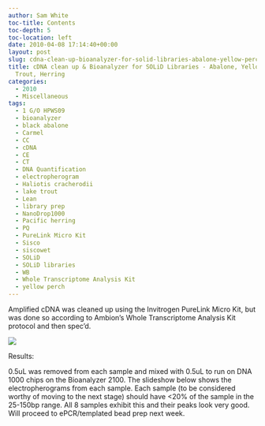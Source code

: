 ```yaml
---
author: Sam White
toc-title: Contents
toc-depth: 5
toc-location: left
date: 2010-04-08 17:14:40+00:00
layout: post
slug: cdna-clean-up-bioanalyzer-for-solid-libraries-abalone-yellow-perch-lake-trout-herring
title: cDNA clean up & Bioanalyzer for SOLiD Libraries - Abalone, Yellow Perch, Lake
  Trout, Herring
categories:
  - 2010
  - Miscellaneous
tags:
  - 1 G/O HPWS09
  - bioanalyzer
  - black abalone
  - Carmel
  - CC
  - cDNA
  - CE
  - CT
  - DNA Quantification
  - electropherogram
  - Haliotis cracherodii
  - lake trout
  - Lean
  - library prep
  - NanoDrop1000
  - Pacific herring
  - PQ
  - PureLink Micro Kit
  - Sisco
  - siscowet
  - SOLiD
  - SOLiD libraries
  - WB
  - Whole Transcriptome Analysis Kit
  - yellow perch
---
```


Amplified cDNA was cleaned up using the Invitrogen PureLink Micro Kit, but was done so according to Ambion's Whole Transcriptome Analysis Kit protocol and then spec'd.

![](https://eagle.fish.washington.edu/Arabidopsis/20100408%20SOLiD%20Libraries%20cDNA%20spec.jpg)

Results:

0.5uL was removed from each sample and mixed with 0.5uL to run on DNA 1000 chips on the Bioanalyzer 2100. The slideshow below shows the electropherograms from each sample. Each sample (to be considered worthy of moving to the next stage) should have <20% of the sample in the 25-150bp range. All 8 samples exhibit this and their peaks look very good. Will proceed to ePCR/templated bead prep next week.


